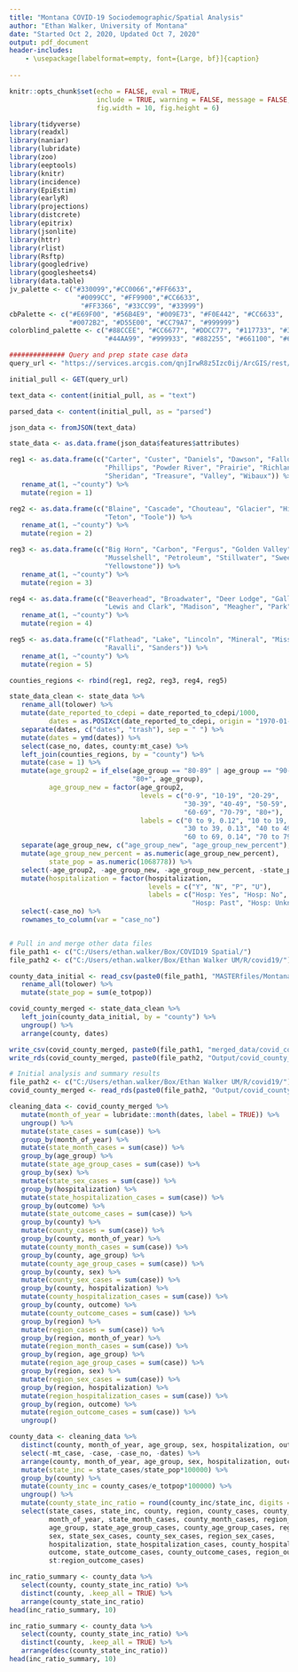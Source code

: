 ```yaml
---
title: "Montana COVID-19 Sociodemographic/Spatial Analysis"
author: "Ethan Walker, University of Montana"
date: "Started Oct 2, 2020, Updated Oct 7, 2020"
output: pdf_document
header-includes:
    - \usepackage[labelformat=empty, font={Large, bf}]{caption}
    
---
```


```r
knitr::opts_chunk$set(echo = FALSE, eval = TRUE, 
                      include = TRUE, warning = FALSE, message = FALSE,
                      fig.width = 10, fig.height = 6)
```

```r
library(tidyverse)
library(readxl)
library(naniar)
library(lubridate)
library(zoo)
library(eeptools)
library(knitr)
library(incidence)
library(EpiEstim)
library(earlyR)
library(projections)
library(distcrete)
library(epitrix)
library(jsonlite)
library(httr)
library(rlist)
library(Rsftp)
library(googledrive)
library(googlesheets4)
library(data.table)
jv_palette <- c("#330099","#CC0066","#FF6633", 
                 "#0099CC", "#FF9900","#CC6633",
                  "#FF3366", "#33CC99", "#33999")
cbPalette <- c("#E69F00", "#56B4E9", "#009E73", "#F0E442", "#CC6633",
               "#0072B2", "#D55E00", "#CC79A7", "#999999")
colorblind_palette <- c("#88CCEE", "#CC6677", "#DDCC77", "#117733", "#332288", "#AA4499", 
                        "#44AA99", "#999933", "#882255", "#661100", "#6699CC", "#888888")
```


```r
############## Query and prep state case data
query_url <- "https://services.arcgis.com/qnjIrwR8z5Izc0ij/ArcGIS/rest/services/COVID_Cases_Production_View/FeatureServer/2/query?where=1%3D1&objectIds=&time=&resultType=none&outFields=OBJECTID%2C+Case_No%2C+Date_Reported_to_CDEpi%2C+County%2C+Age_Group%2C+Sex%2C+Hospitalization%2C+Outcome%2C+MT_case&returnIdsOnly=false&returnUniqueIdsOnly=false&returnCountOnly=false&returnDistinctValues=false&cacheHint=false&orderByFields=&groupByFieldsForStatistics=&outStatistics=&having=&resultOffset=&resultRecordCount=&sqlFormat=none&f=pjson&token="

initial_pull <- GET(query_url)

text_data <- content(initial_pull, as = "text")

parsed_data <- content(initial_pull, as = "parsed")

json_data <- fromJSON(text_data)

state_data <- as.data.frame(json_data$features$attributes) 

reg1 <- as.data.frame(c("Carter", "Custer", "Daniels", "Dawson", "Fallon", "Garfield", "McCone",
                        "Phillips", "Powder River", "Prairie", "Richland", "Roosevelt", "Rosebud",
                        "Sheridan", "Treasure", "Valley", "Wibaux")) %>% 
   rename_at(1, ~"county") %>% 
   mutate(region = 1)

reg2 <- as.data.frame(c("Blaine", "Cascade", "Chouteau", "Glacier", "Hill", "Liberty", "Pondera",
                        "Teton", "Toole")) %>% 
   rename_at(1, ~"county") %>% 
   mutate(region = 2)

reg3 <- as.data.frame(c("Big Horn", "Carbon", "Fergus", "Golden Valley", "Judith Basin",
                        "Musselshell", "Petroleum", "Stillwater", "Sweet Grass", "Wheatland",
                        "Yellowstone")) %>% 
   rename_at(1, ~"county") %>% 
   mutate(region = 3)

reg4 <- as.data.frame(c("Beaverhead", "Broadwater", "Deer Lodge", "Gallatin", "Granite", "Jefferson",
                        "Lewis and Clark", "Madison", "Meagher", "Park", "Powell", "Silver Bow")) %>% 
   rename_at(1, ~"county") %>% 
   mutate(region = 4)

reg5 <- as.data.frame(c("Flathead", "Lake", "Lincoln", "Mineral", "Missoula", 
                        "Ravalli", "Sanders")) %>% 
   rename_at(1, ~"county") %>% 
   mutate(region = 5)

counties_regions <- rbind(reg1, reg2, reg3, reg4, reg5)

state_data_clean <- state_data %>% 
   rename_all(tolower) %>% 
   mutate(date_reported_to_cdepi = date_reported_to_cdepi/1000,
          dates = as.POSIXct(date_reported_to_cdepi, origin = "1970-01-01")) %>% 
   separate(dates, c("dates", "trash"), sep = " ") %>% 
   mutate(dates = ymd(dates)) %>% 
   select(case_no, dates, county:mt_case) %>% 
   left_join(counties_regions, by = "county") %>% 
   mutate(case = 1) %>% 
   mutate(age_group2 = if_else(age_group == "80-89" | age_group == "90-99",
                               "80+", age_group),
          age_group_new = factor(age_group2, 
                                 levels = c("0-9", "10-19", "20-29", 
                                            "30-39", "40-49", "50-59", 
                                            "60-69", "70-79", "80+"),
                                 labels = c("0 to 9, 0.12", "10 to 19, 0.12", "20 to 29, 0.13", 
                                            "30 to 39, 0.13", "40 to 49, 0.11", "50 to 59, 0.12", 
                                            "60 to 69, 0.14", "70 to 79, 0.08", "80+, 0.04"))) %>% 
   separate(age_group_new, c("age_group_new", "age_group_new_percent"), sep = ",") %>% 
   mutate(age_group_new_percent = as.numeric(age_group_new_percent),
          state_pop = as.numeric(1068778)) %>% 
   select(-age_group2, -age_group_new, -age_group_new_percent, -state_pop) %>% 
   mutate(hospitalization = factor(hospitalization,
                                   levels = c("Y", "N", "P", "U"),
                                   labels = c("Hosp: Yes", "Hosp: No", 
                                              "Hosp: Past", "Hosp: Unknown"))) %>% 
   select(-case_no) %>% 
   rownames_to_column(var = "case_no")


# Pull in and merge other data files
file_path1 <- c("C:/Users/ethan.walker/Box/COVID19 Spatial/")
file_path2 <- c("C:/Users/ethan.walker/Box/Ethan Walker UM/R/covid19/")

county_data_initial <- read_csv(paste0(file_path1, "MASTERfiles/Montana_COUNTY_Master.csv")) %>% 
   rename_all(tolower) %>% 
   mutate(state_pop = sum(e_totpop))

covid_county_merged <- state_data_clean %>% 
   left_join(county_data_initial, by = "county") %>% 
   ungroup() %>% 
   arrange(county, dates)

write_csv(covid_county_merged, paste0(file_path1, "merged_data/covid_county_merged.csv"))
write_rds(covid_county_merged, paste0(file_path2, "Output/covid_county_merged.rds"))
```


```r
# Initial analysis and summary results
file_path2 <- c("C:/Users/ethan.walker/Box/Ethan Walker UM/R/covid19/")
covid_county_merged <- read_rds(paste0(file_path2, "Output/covid_county_merged.rds"))

cleaning_data <- covid_county_merged %>% 
   mutate(month_of_year = lubridate::month(dates, label = TRUE)) %>% 
   ungroup() %>% 
   mutate(state_cases = sum(case)) %>% 
   group_by(month_of_year) %>% 
   mutate(state_month_cases = sum(case)) %>% 
   group_by(age_group) %>% 
   mutate(state_age_group_cases = sum(case)) %>% 
   group_by(sex) %>% 
   mutate(state_sex_cases = sum(case)) %>% 
   group_by(hospitalization) %>% 
   mutate(state_hospitalization_cases = sum(case)) %>% 
   group_by(outcome) %>% 
   mutate(state_outcome_cases = sum(case)) %>% 
   group_by(county) %>% 
   mutate(county_cases = sum(case)) %>% 
   group_by(county, month_of_year) %>% 
   mutate(county_month_cases = sum(case)) %>% 
   group_by(county, age_group) %>% 
   mutate(county_age_group_cases = sum(case)) %>% 
   group_by(county, sex) %>% 
   mutate(county_sex_cases = sum(case)) %>% 
   group_by(county, hospitalization) %>% 
   mutate(county_hospitalization_cases = sum(case)) %>% 
   group_by(county, outcome) %>% 
   mutate(county_outcome_cases = sum(case)) %>% 
   group_by(region) %>% 
   mutate(region_cases = sum(case)) %>% 
   group_by(region, month_of_year) %>% 
   mutate(region_month_cases = sum(case)) %>% 
   group_by(region, age_group) %>% 
   mutate(region_age_group_cases = sum(case)) %>% 
   group_by(region, sex) %>% 
   mutate(region_sex_cases = sum(case)) %>% 
   group_by(region, hospitalization) %>% 
   mutate(region_hospitalization_cases = sum(case)) %>% 
   group_by(region, outcome) %>% 
   mutate(region_outcome_cases = sum(case)) %>% 
   ungroup()

county_data <- cleaning_data %>% 
   distinct(county, month_of_year, age_group, sex, hospitalization, outcome, .keep_all = TRUE) %>% 
   select(-mt_case, -case, -case_no, -dates) %>% 
   arrange(county, month_of_year, age_group, sex, hospitalization, outcome) %>% 
   mutate(state_inc = state_cases/state_pop*100000) %>% 
   group_by(county) %>% 
   mutate(county_inc = county_cases/e_totpop*100000) %>% 
   ungroup() %>% 
   mutate(county_state_inc_ratio = round(county_inc/state_inc, digits = 2)) %>% 
   select(state_cases, state_inc, county, region, county_cases, county_inc, county_state_inc_ratio,
          month_of_year, state_month_cases, county_month_cases, region_month_cases,
          age_group, state_age_group_cases, county_age_group_cases, region_age_group_cases,
          sex, state_sex_cases, county_sex_cases, region_sex_cases,
          hospitalization, state_hospitalization_cases, county_hospitalization_cases, region_hospitalization_cases,
          outcome, state_outcome_cases, county_outcome_cases, region_outcome_cases,
          st:region_outcome_cases) 

inc_ratio_summary <- county_data %>% 
   select(county, county_state_inc_ratio) %>% 
   distinct(county, .keep_all = TRUE) %>% 
   arrange(county_state_inc_ratio)
head(inc_ratio_summary, 10)

inc_ratio_summary <- county_data %>% 
   select(county, county_state_inc_ratio) %>% 
   distinct(county, .keep_all = TRUE) %>% 
   arrange(desc(county_state_inc_ratio))
head(inc_ratio_summary, 10)
```

